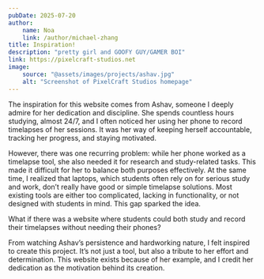 ```yaml
---
pubDate: 2025-07-20
author:
    name: Noa
    link: /author/michael-zhang
title: Inspiration!
description: "pretty girl and GOOFY GUY/GAMER BOI"
link: https://pixelcraft-studios.net
image:
    source: "@assets/images/projects/ashav.jpg"
    alt: "Screenshot of PixelCraft Studios homepage"
---
```


The inspiration for this website comes from Ashav, someone I deeply admire for her dedication and discipline. She spends countless hours studying, almost 24/7, and I often noticed her using her phone to record timelapses of her sessions. It was her way of keeping herself accountable, tracking her progress, and staying motivated. 

However, there was one recurring problem: while her phone worked as a timelapse tool, she also needed it for research and study-related tasks. This made it difficult for her to balance both purposes effectively. At the same time, I realized that laptops, which students often rely on for serious study and work, don’t really have good or simple timelapse solutions. Most existing tools are either too complicated, lacking in functionality, or not designed with students in mind. This gap sparked the idea. 

What if there was a website where students could both study and record their timelapses without needing their phones? 

From watching Ashav’s persistence and hardworking nature, I felt inspired to create this project. It’s not just a tool, but also a tribute to her effort and determination. This website exists because of her example, and I credit her dedication as the motivation behind its creation.